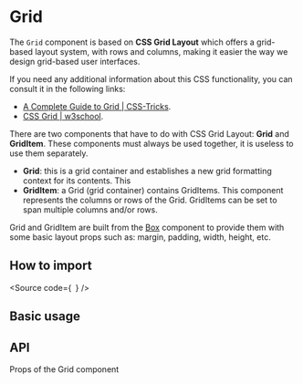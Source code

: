 

<Meta of={Stories} />

# Grid

The `Grid` component is based on **CSS Grid Layout** which offers a grid-based
layout system, with rows and columns, making it easier the way we design
grid-based user interfaces.

If you need any additional information about this CSS functionality, you can
consult it in the following links:

- [A Complete Guide to Grid | CSS-Tricks](https://css-tricks.com/snippets/css/complete-guide-grid/).
- [CSS Grid | w3school](https://www.w3schools.com/css/css_grid.asp).

There are two components that have to do with CSS Grid Layout: **Grid** and
**GridItem**. These components must always be used together, it is useless to
use them separately.

- **Grid**: this is a grid container and establishes a new grid formatting
  context for its contents. This
- **GridItem**: a Grid (grid container) contains GridItems. This component
  represents the columns or rows of the Grid. GridItems can be set to span
  multiple columns and/or rows.

Grid and GridItem are built from the
[Box](/?path=/docs/public-atoms-box--box) component to provide them with some
basic layout props such as: margin, padding, width, height, etc.

## How to import

<Source
  code={`
`}
/>

## Basic usage

<Canvas of={Stories.Base} />

## API

Props of the Grid component

<ArgTypes of={Stories} />
